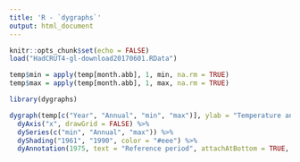 ```yaml
---
title: 'R - `dygraphs`'
output: html_document
---
```


```r
knitr::opts_chunk$set(echo = FALSE)
load("HadCRUT4-gl-download20170601.RData")

temp$min = apply(temp[month.abb], 1, min, na.rm = TRUE)
temp$max = apply(temp[month.abb], 1, max, na.rm = TRUE)

library(dygraphs)
```


```r
dygraph(temp[c("Year", "Annual", "min", "max")], ylab = "Temperature anomaly") %>%
  dyAxis("x", drawGrid = FALSE) %>%
  dySeries(c("min", "Annual", "max")) %>%
  dyShading("1961", "1990", color = "#eee") %>%
  dyAnnotation(1975, text = "Reference period", attachAtBottom = TRUE, width = 150)
```

